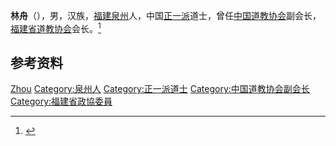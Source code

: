 '''林舟'''（{{bd|1961年|10月|}}），男，汉族，[[福建|福建]][[泉州|泉州]]人，中国[[正一派|正一派]]道士，曾任[[中国道教协会|中国道教协会]]副会长，[[福建省道教协会|福建省道教协会]]会长。<ref>{{Cite web|title=中国道教协会第七届理事会会长、副会长、秘书长简历|url=http://www.chinataoism.org/showtopic.php?id=9328|accessdate=2020-11-30|work=中国道教|archiveurl=https://web.archive.org/web/20201130124333/http://www.chinataoism.org/showtopic.php?id=9328|archivedate=2020-11-30}}</ref>

== 参考资料 ==
{{reflist}}

{{中国人物小作品}}
{{Navboxes 
| title  = 林舟在[[中国道教协会|中国道教协会]]的职务
| list1  =
{{中国道教协会第七届理事会}}
{{中国道教协会第八届理事会}}
}}

{{Authority control}}
{{DEFAULTSORT:Lin林}}
[[Category:林姓|Zhou]]
[[Category:泉州人|Category:泉州人]]
[[Category:正一派道士|Category:正一派道士]]
[[Category:中国道教协会副会长|Category:中国道教协会副会长]]
[[Category:福建省政協委員|Category:福建省政協委員]]